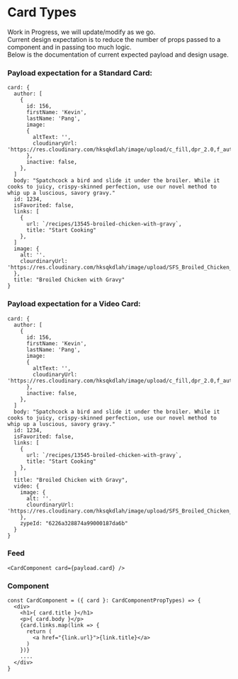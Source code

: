 
<Meta title="Components/Peek Card/Card Types" />

# Card Types

Work in Progress, we will update/modify as we go. <br/>
Current design expectation is to reduce the number of props passed to a component and in passing too much logic.<br/>
Below is the documentation of current expected payload and design usage.

### Payload expectation for a Standard Card:
```
card: {
  author: [
    {
      id: 156,
      firstName: 'Kevin',
      lastName: 'Pang',
      image:
      {
        altText: '',
        cloudinaryUrl: 'https://res.cloudinary.com/hksqkdlah/image/upload/c_fill,dpr_2.0,f_auto,fl_lossy.progressive.strip_profile,g_faces:auto,q_auto:low/AKO%20Articles/Author_Headshots/staff_kevin_pang'
      },
      inactive: false,
    },
  ]
  body: "Spatchcock a bird and slide it under the broiler. While it cooks to juicy, crispy-skinned perfection, use our novel method to whip up a luscious, savory gravy."
  id: 1234,
  isFavorited: false,
  links: [
    {
      url: `/recipes/13545-broiled-chicken-with-gravy`, 
      title: "Start Cooking"
    },
  ]
  image: {
    alt: ''.
    clourdinaryUrl: 'https://res.cloudinary.com/hksqkdlah/image/upload/SFS_Broiled_Chicken_with_Gravy_379_rx4dzb.jpg'
  },
  title: "Broiled Chicken with Gravy"
}
```

### Payload expectation for a Video Card:
```
card: {
  author: [
    {
      id: 156,
      firstName: 'Kevin',
      lastName: 'Pang',
      image:
      {
        altText: '',
        cloudinaryUrl: 'https://res.cloudinary.com/hksqkdlah/image/upload/c_fill,dpr_2.0,f_auto,fl_lossy.progressive.strip_profile,g_faces:auto,q_auto:low/AKO%20Articles/Author_Headshots/staff_kevin_pang'
      },
      inactive: false,
    },
  ]
  body: "Spatchcock a bird and slide it under the broiler. While it cooks to juicy, crispy-skinned perfection, use our novel method to whip up a luscious, savory gravy."
  id: 1234,
  isFavorited: false,
  links: [
    {
      url: `/recipes/13545-broiled-chicken-with-gravy`, 
      title: "Start Cooking"
    },
  ]
  title: "Broiled Chicken with Gravy", 
  video: {
    image: {
      alt: ''.
      clourdinaryUrl: 'https://res.cloudinary.com/hksqkdlah/image/upload/SFS_Broiled_Chicken_with_Gravy_379_rx4dzb.jpg'
    },
    zypeId: "6226a328874a99000187da6b"
  }
}
```

### Feed
```
<CardComponent card={payload.card} />
```
### Component
```
const CardComponent = ({ card }: CardComponentPropTypes) => {
  <div>
    <h1>{ card.title }</h1>
    <p>{ card.body }</p>
    {card.links.map(link => {
      return (
        <a href="{link.url}">{link.title}</a>
      )
    })}
    ....
  </div>
}
```